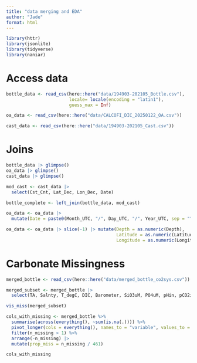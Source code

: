 ```yaml
---
title: "data merging and EDA"
author: "Jade"
format: html
---
```


```r
library(httr)
library(jsonlite)
library(tidyverse)
library(naniar)
```


# Access data

```r
bottle_data <- read_csv(here::here("data/194903-202105_Bottle.csv"),
                        locale= locale(encoding = "latin1"),
                        guess_max = Inf)

oa_data <- read_csv(here::here("data/CALCOFI_DIC_20250122_OA.csv"))

cast_data <- read_csv(here::here("data/194903-202105_Cast.csv"))
```

# Joins

```r
bottle_data |> glimpse()
oa_data |> glimpse()
cast_data |> glimpse()
```

```r
mod_cast <- cast_data |> 
  select(Cst_Cnt, Lat_Dec, Lon_Dec, Date)

bottle_complete <- left_join(bottle_data, mod_cast)

oa_data <- oa_data |> 
  mutate(Date = paste0(Month_UTC, "/", Day_UTC, "/", Year_UTC, sep = ""))

oa_data <- oa_data |> slice(-1) |> mutate(Depth = as.numeric(Depth),
                                          Latitude = as.numeric(Latitude),
                                          Longitude = as.numeric(Longitude))
```

#  Carbonate Missingness

```r
merged_bottle <- read_csv(here::here("data/merged_bottle_co2sys.csv"))

merged_subset <- merged_bottle |> 
  select(TA, Salnty, T_degC, DIC, Barometer, SiO3uM, PO4uM, pHin, pCO2in)

vis_miss(merged_subset)

cols_with_missing <- merged_bottle %>%
  summarise(across(everything(), ~sum(is.na(.)))) %>%
  pivot_longer(cols = everything(), names_to = "variable", values_to = "n_missing") %>%
  filter(n_missing > 1) %>%
  arrange(-n_missing) |> 
  mutate(prop_miss = n_missing / 461)

cols_with_missing
```


